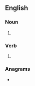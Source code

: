 ==English==

===Noun===
{{head|en|noun form}}

# {{plural of|en|canoodle}}

===Verb===
{{head|en|verb form}}

# {{en-third-person singular of|canoodle}}

===Anagrams===
* {{anagrams|en|a=acdelnoos|colonades}}
